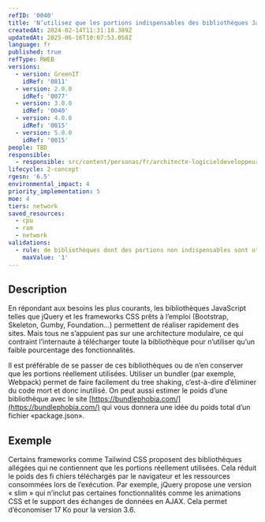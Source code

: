 ```yaml
---
refID: '0040'
title: 'N’utilisez que les portions indispensables des bibliothèques JavaScript et frameworks CSS'
createdAt: 2024-02-14T11:31:18.389Z
updatedAt: 2025-06-16T10:07:53.058Z
language: fr
published: true
refType: RWEB
versions:
  - version: GreenIT
    idRef: '0811'
  - version: 2.0.0
    idRef: '0077'
  - version: 3.0.0
    idRef: '0040'
  - version: 4.0.0
    idRef: '0015'
  - version: 5.0.0
    idRef: '0015'
people: TBD
responsible:
  - responsible: src/content/personas/fr/architecte-logicieldeveloppeur.mdx
lifecycle: 2-concept
rgesn: '6.5'
environmental_impact: 4
priority_implementation: 5
moe: 4
tiers: network
saved_resources:
  - cpu
  - ram
  - network
validations:
  - rule: de bibliothèques dont des portions non indispensables sont utilisées
    maxValue: '1'
---
```


## Description

En répondant aux besoins les plus courants, les bibliothèques JavaScript telles que jQuery et les frameworks CSS prêts à l’emploi (Bootstrap, Skeleton, Gumby, Foundation...) permettent de réaliser rapidement des sites. Mais tous ne s’appuient pas sur une architecture modulaire, ce qui contraint l’internaute à télécharger toute la bibliothèque pour n’utiliser qu’un faible pourcentage des fonctionnalités.

Il est préférable de se passer de ces bibliothèques ou de n’en conserver que les portions réellement utilisées. Utiliser un bundler (par exemple, Webpack) permet de faire facilement du tree shaking, c’est-à-dire d’éliminer du code mort et donc inutilisé. On peut aussi estimer le poids d’une bibliothèque avec le site [https://bundlephobia.com/](https://bundlephobia.com/) qui vous donnera une idée du poids total d’un fichier «package.json».

## Exemple

Certains frameworks comme Tailwind CSS proposent des bibliothèques allégées qui ne contiennent que les portions réellement utilisées. Cela réduit le poids des fi chiers téléchargés par le navigateur et les ressources consommées lors de l’exécution. Par exemple, jQuery propose une version « slim » qui n’inclut pas certaines fonctionnalités comme les animations CSS et le support des échanges de données en AJAX. Cela permet d’économiser 17 Ko pour la version 3.6.
